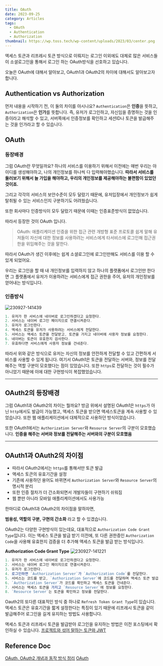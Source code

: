 ```yaml
---
title: OAuth
date: 2023-09-25
category: Articles
tags:
  - OAuth
  - Authentication
  - Authorization
thumbnail: https://wp.toss.tech/wp-content/uploads/2023/03/center.png
---
```


액세스 토큰과 리프레시 토큰 방식으로 이뤄지는 로그인 이외에도 대체로 많은 서비스들이
소셜로그인을 통해서 로그인 하는 OAuth방식을 선호하고 있습니다.

오늘은 OAuth에 대해서 알아보고, OAuth1과 OAuth2의 차이에 대해서도 알아보고자합니다.

## Authentication vs Authorization

먼저 내용을 시작하기 전, 이 둘의 차이를 아시나요?
`Authentication`은 **인증**을 뜻하고, `Authorization`은 **인가**를 뜻합니다.
즉, 유저가 로그인하고, 자신임을 증명하는 것을 인증이라고 해석할 수 있고,
서버쪽에서 인증정보를 확인하고 세션ID나 토큰을 발급해주는 것을 인가라고 할 수 있습니다.

## OAuth

### 등장배경

그럼 OAuth란 무엇일까요? 하나의 서비스를 이용하기 위해서 이전에는 매번 우리는 아이디를 생성해야하고,
나의 개인정보를 하나씩 다 입력해야했습니다. **따라서 서비스를 둘러보기 위해서 늘 가입을 해야하고,
우리의 개인정보를 제공해야하는 불편함이 있었던 것이죠.**

그리고 각각의 서비스의 보안수준이 모두 달랐기 때문에,
유저입장에서 개인정보가 쉽게 탈취될 수 있는 서비스인지 구분하기도 어려웠습니다.

또한 회사마다 인증방식이 모두 달랐기 때문에 이때는 인증표준방식이 없었습니다.

따라서 등장한 것이 OAuth 입니다.

> OAuth: 애플리케이션 인증을 위한 접근 관련 개방형 표준 프로토콜
쉽게 말해 유저들이 자신에 대한 정보를 사용하려는 서비스에게 타서비스에 로그인해 접근권한을 위임해주는 것을 말한다.

따라서 OAuth가 생긴 이후에는 쉽게 소셜로그인에 로그인만해도 서비스를 이용 할 수 있게 되었어요.

우리는 로그인을 할 때 내 개인정보를 입력하지 않고 하나의 플랫폼에서 로그인만 한다면
그 플랫폼에서 유저가 이용하려는 서비스에게 접근 권한을 주어, 유저의 개인정보를 얻어내는 방식입니다.
<br />
### 인증방식
![230927-141439](/posts/Oauth/230927-141439.png)
```javascript
1. 유저가 한 서비스에 네이버로 로그인하겠다고 요청한다.
2. 서비스는 네이버 로그인 페이지으로 연결시켜준다.
3. 유저가 로그인한다.
4. 액세스 토큰을 유저가 사용하려는 서비스에게 전달한다.
5. 서비스는 액세스 토큰을 전달받고, 토큰을 가지고 네이버에 사용자 정보를 요청한다.
6. 네이버는 토큰이 유효한지 검사한다.
7. 유효하다면 서비스에게 사용자 정보를 건네준다.
```

따라서 위와 같은 방식으로 유저는 자신의 정보를 안전하게 전달할 수 있고 간편하게 서비스를 사용할 수 있게 됩니다.
여기서 OAuth1은 토큰을 전달하는 서버와, 정보를 전달해주는 역할 구분이 모호했다는 점이 있었습니다.
또한 `https`로 전달하는 것이 필수가 아니었기 때문에 이에 대한 구현방식이 복잡했었습니다.

---

## OAuth2의 등장배경

그럼 OAuth1과 OAuth2의 차이는 뭘까요?
방금 위에서 설명된 OAuth1은 `https`가 아닌 `http`에서도 발급이 가능했고, 액세스 토큰을 받으면 액세스토큰을 계속 사용할 수 있었습니다. 또한 웹 애플리케이션에서 대체적으로 사용하던 방식이었습니다. 

또한 OAuth1에서는 `Authorization Server`와 `Resource Server`의 구분이 모호했습니다.
**인증을 해주는 서버와 정보를 전달해주는 서버와의 구분이 모호했음**

---

## OAuth1과 OAuth2의 차이점
- 따라서 OAuth2에서는 `https`를 통해서만 토큰 발급
- 액세스 토큰의 유효기간을 설정
- 기존에 사용하던 용어도 바뀌면서 `Authorization Server`와 `Resource Server`의 명시적 분리
- 또한 인증 절차가 더 간소화되면서 개발자들이 구현하기 쉬워짐
- 웹 뿐만 아니라 모바일 애플리케이션에서도 사용가능

한마디로 OAuth1과 OAuth2의 차이점을 말하자면,

**범용성, 역할의 구분, 구현의 간소화** 라고 할 수 있겠습니다.

OAuth2는 다양한 구현방식이 있는데요, 대표적으로 `Authorization Code Grant Type`입니다. 이는 액세스 토큰을 발급 받기 이전에, 또 다른 권한증인 `Authorization Code`을 사용해 유효한지 검증을 더 추가해 액세스 토큰을 발급 받는 방식입니다.

**Authorization Code Grant Type**
![230927-141221](/posts/Oauth/230927-141221.png)
```javascript
1. 유저가 한 서비스에 네이버로 로그인하겠다고 요청한다.
2. 서비스는 네이버 로그인 페이지으로 연결시켜준다.
3. 유저가 로그인한다.
4. 로그인하면 `Authorization Server`가 `Authorization Code`를 전달한다.
5. 서비스는 코드를 받고, `Authorization Server`에 코드를 전달하며 액세스 토큰 발급을 요청한다.
6. `Authorization Server`가 코드를 확인하고 액세스 토큰을 건네준다.
7. 서비스는 액세스 토큰을 가지고 `Resource Server`에 정보를 요청한다.
8. `Resource Server`는 토큰을 확인하고 정보를 전달한다.
```

Oauth2의 또다른 대표적인 방식 중 하나로 `Refresh Token Grant Type`이 있습니다.
액세스 토큰은 유효기간을 짧게 설정한다는 특징이 있기 때문에 리프레시 토큰을 같이 발급해주어 로그인을 길게 유지하는 방법도 사용합니다.

액세스 토큰과 리프레시 토큰을 발급받아 로그인을 유지하는 방법은 이전 포스팅에서 확인하실 수 있습니다.
[프로젝트와 섞어 말하는 토큰와 JWT](/articles/Token-and-JWT)


## Reference Doc
[OAuth, OAuth2 개념과 동작 방식 정리](https://wildeveloperetrain.tistory.com/247)
[OAuth](https://github.com/minwan1/spring-security-oauth2-example/blob/master/docs/step-1%3Aoauth1%2Coauth2%EB%9E%80.md#request-token-%EB%B0%9C%EA%B8%89-%EB%A7%A4%EA%B0%9C%EB%B3%80%EC%88%98)

